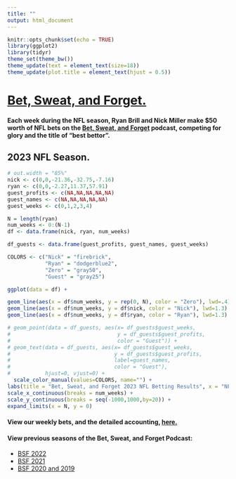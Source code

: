 ```yaml
---
title: ""
output: html_document
---
```


```r
knitr::opts_chunk$set(echo = TRUE)
library(ggplot2)
library(tidyr)
theme_set(theme_bw())
theme_update(text = element_text(size=18))
theme_update(plot.title = element_text(hjust = 0.5))
```

# [Bet, Sweat, and Forget.](https://open.spotify.com/show/1bABVhkwnd3sDaBSZLC0oY)

#### Each week during the NFL season, Ryan Brill and Nick Miller make $50 worth of NFL bets on the [Bet, Sweat, and Forget](https://open.spotify.com/show/1bABVhkwnd3sDaBSZLC0oY) podcast, competing for glory and the title of "best bettor". 

## 2023 NFL Season.


```r
# out.width = "85%"
nick <- c(0,0,-21.36,-32.75,-7.16)
ryan <- c(0,0,-2.27,11.37,57.91)
guest_profits <- c(NA,NA,NA,NA,NA)
guest_names <- c(NA,NA,NA,NA,NA)
guest_weeks <- c(0,1,2,3,4)

N = length(ryan)
num_weeks <- 0:(N-1)
df <- data.frame(nick, ryan, num_weeks)

df_guests <- data.frame(guest_profits, guest_names, guest_weeks)

COLORS <- c("Nick" = "firebrick", 
            "Ryan" = "dodgerblue2",
            "Zero" = "gray50",
            "Guest" = "gray25")

ggplot(data = df) +

geom_line(aes(x = df$num_weeks, y = rep(0, N), color = "Zero"), lwd=.4) +
geom_line(aes(x = df$num_weeks, y = df$nick, color = "Nick"), lwd=1.3) +
geom_line(aes(x = df$num_weeks, y = df$ryan, color = "Ryan"), lwd=1.3) +

# geom_point(data = df_guests, aes(x= df_guests$guest_weeks, 
#                                  y = df_guests$guest_profits, 
#                                  color = "Guest")) +
# geom_text(data = df_guests, aes(x= df_guests$guest_weeks, 
#                                 y = df_guests$guest_profits, 
#                                 label=guest_names, 
#                                 color = "Guest"),
#           hjust=0, vjust=0) +
  scale_color_manual(values=COLORS, name="") +
labs(title = "Bet, Sweat, and Forget 2023 NFL Betting Results", x = "NFL Week Number", y = "Cumulative Profit, USD", color="") +
scale_x_continuous(breaks = num_weeks) +
scale_y_continuous(breaks = seq(-1000,1000,by=20)) +
expand_limits(x = N, y = 0)
```

#### View our weekly bets, and the detailed accounting, [here.](https://docs.google.com/spreadsheets/d/1HXQggSt-OX9teZWsathk3cpLL4cJ3vNu6FosqiM--AE/edit?usp=sharing)

#### View previous seasons of the Bet, Sweat, and Forget Podcast:

* [BSF 2022](/bsf/bsf_2022)
* [BSF 2021](/bsf/bsf_2021)
* [BSF 2020 and 2019](/bsf/bsf_2020_2019)

